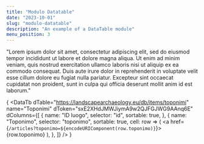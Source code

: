 ```yaml
---
title: "Modulo Datatable"
date: "2023-10-01"
slug: "modulo-datatable"
description: "An example of a DataTable module"
menu_position: 3
---
```



"Lorem ipsum dolor sit amet, consectetur adipiscing elit, sed do eiusmod tempor incididunt ut labore et dolore magna aliqua. Ut enim ad minim veniam, quis nostrud exercitation ullamco laboris nisi ut aliquip ex ea commodo consequat. Duis aute irure dolor in reprehenderit in voluptate velit esse cillum dolore eu fugiat nulla pariatur. Excepteur sint occaecat cupidatat non proident, sunt in culpa qui officia deserunt mollit anim id est laborum."

{
  <DataTb
    dTable="https://landscapearchaeology.eu/db/items/toponimi"
    name="Toponimi"
    dToken="sxE2XHdJMWJiymA9w2QJFGJWG9AAnq6E"
    dColumns={[
      {
        name: "ID luogo",
        selector: "id",
        sortable: true,
      },
      {
        name: "Toponimo",
        selector: "toponimo",
        sortable: true,
        cell: row => (
          <a href={`/articles?toponimo=${encodeURIComponent(row.toponimo)}`}>
            {row.toponimo}
          </a>
        ),
      },
    ]}
  />
}
